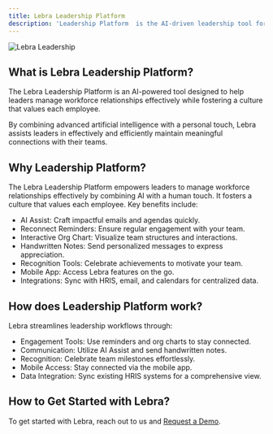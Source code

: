 ```yaml
---
title: Lebra Leadership Platform
description: 'Leadership Platform  is the AI-driven leadership tool for the modern workforce'
---
```


![Lebra Leadership](https://res.cloudinary.com/djpsi0ubb/image/upload/v1726875338/lebra-leadership.jpg)

## What is Lebra Leadership Platform?
The Lebra Leadership Platform is an AI-powered tool designed to help leaders manage workforce relationships effectively while fostering a culture that values each employee. 

By combining advanced artificial intelligence with a personal touch, Lebra assists leaders in effectively and efficiently maintain meaningful connections with their teams.

## Why Leadership Platform?
The Lebra Leadership Platform empowers leaders to manage workforce relationships effectively by combining AI with a human touch. It fosters a culture that values each employee. Key benefits include:

* AI Assist: Craft impactful emails and agendas quickly.
* Reconnect Reminders: Ensure regular engagement with your team.
* Interactive Org Chart: Visualize team structures and interactions.
* Handwritten Notes: Send personalized messages to express appreciation.
* Recognition Tools: Celebrate achievements to motivate your team.
* Mobile App: Access Lebra features on the go.
* Integrations: Sync with HRIS, email, and calendars for centralized data.

## How does Leadership Platform work?
Lebra streamlines leadership workflows through:

* Engagement Tools: Use reminders and org charts to stay connected.
* Communication: Utilize AI Assist and send handwritten notes.
* Recognition: Celebrate team milestones effortlessly.
* Mobile Access: Stay connected via the mobile app.
* Data Integration: Sync existing HRIS systems for a comprehensive view.

## How to Get Started with Lebra?
To get started with Lebra, reach out to us and [Request a Demo](https://www.lebrahq.com/demo/).